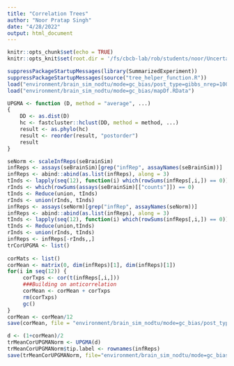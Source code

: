 ```yaml
---
title: "Correlation Trees"
author: "Noor Pratap Singh"
date: "4/28/2022"
output: html_document
---
```


```r
knitr::opts_chunk$set(echo = TRUE)
knitr::opts_knit$set(root.dir = '/fs/cbcb-lab/rob/students/noor/Uncertainity/treeTerminusScripts')
```

```r
suppressPackageStartupMessages(library(SummarizedExperiment))
suppressPackageStartupMessages(source("tree_helper_function.R"))
load("environment/brain_sim_nodtu/mode=gc_bias/post_type=gibbs_nrep=100_tf=100/seBrainSim.RData")
load("environment/brain_sim_nodtu/mode=gc_bias/mapDf.RData")

```

```r
UPGMA <- function (D, method = "average", ...) 
{
    DD <- as.dist(D)
    hc <- fastcluster::hclust(DD, method = method, ...)
    result <- as.phylo(hc)
    result <- reorder(result, "postorder")
    result
}
```

```r
seNorm <- scaleInfReps(seBrainSim)
infReps <- assays(seBrainSim)[grep("infRep", assayNames(seBrainSim))]
infReps <- abind::abind(as.list(infReps), along = 3)
tInds <- lapply(seq(12), function(i) which(rowSums(infReps[,i,]) == 0))
rInds <- which(rowSums(assays(seBrainSim)[["counts"]]) == 0)
tInds <- Reduce(union, tInds)
rInds <- union(rInds, tInds)
infReps <- assays(seNorm)[grep("infRep", assayNames(seNorm))]
infReps <- abind::abind(as.list(infReps), along = 3)
tInds <- lapply(seq(12), function(i) which(rowSums(infReps[,i,]) == 0))
tInds <- Reduce(union,tInds)
rInds <- union(rInds, tInds)
infReps <- infReps[-rInds,,]
trCorUPGMA <- list()
 
corMats <- list()
corMean <- matrix(0, dim(infReps)[1], dim(infReps)[1])
for(i in seq(12)) {
     corTxps <- cor(t(infReps[,i,]))
     ###Building on anticorrelation
     corMean <- corMean + corTxps
     rm(corTxps)
     gc()
}
corMean <- corMean/12
save(corMean, file = "environment/brain_sim_nodtu/mode=gc_bias/post_type=gibbs_nrep=100_tf=100/comp_trees/cor_mean_norm.RData")
```

```r
d <- (1+corMean)/2
trMeanCorUPGMANorm <- UPGMA(d)
trMeanCorUPGMANorm$tip.label <- rownames(infReps)
save(trMeanCorUPGMANorm, file="environment/brain_sim_nodtu/mode=gc_bias/post_type=gibbs_nrep=100_tf=100/comp_trees/trMeanCorUPGMANorm.RData")
```